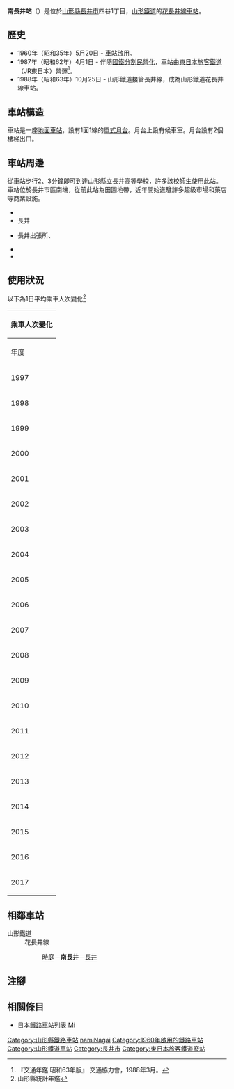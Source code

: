 {{NoteTA|G1=Transport
|T=zh-hans:南长井站;zh-hk:南長井站;zh-tw:南長井車站;
|1=zh-hans:南长井站;zh-hk:南長井站;zh-tw:南長井車站;
}}
{{Infobox station
|公司色 = hotpink
|站名 = 南長井
|圖片 = MinamiNagaiStn Platform.JPG
|圖片說明 = 月台
|日文原名 = 南長井
|平假名 = みなみながい
|羅馬拼音 = MINAMI-NAGAI
|副站名 = 
|電報略號 = ミイ
|所在地 = {{JPN}}[[山形縣|山形縣]][[長井市|長井市]]四谷1丁目
|座標 = {{coord|38|5|51.2|N|140|2|4.6|E|type:railwaystation_region:JP-24|display=inline,title}}
|車站構造 = [[地面車站|地面車站]]
|月台配置 = 1面1線
|啟用年月日 = 1960年（[[昭和|昭和]]35年）5月20日
|廢站年月日 = 
|乘客人數 = 204
|上下車人次 = 
|統計年度 = 2017
|轉車 = 
|全寬備註 = [[無人車站|無人車站]]
|adjacent = {{Adjacent stations|system=山形鐵道|line=花長井線|left=時庭|right=長井|note-left=2.4km|note-mid=距離[[赤湯站|赤湯]]17.3km|note-right=1.0km}}
}}
'''南長井站'''（{{jpn|j=南長井駅|hg=みなみながいえき|rm=Minami-Nagai eki|f=y}}）是位於[[山形縣|山形縣]][[長井市|長井市]]四谷1丁目，[[山形鐵道|山形鐵道]]的[[花長井線|花長井線]][[鐵路車站|車站]]。

== 歷史 ==
* 1960年（[[昭和|昭和]]35年）5月20日 - 車站啟用。
* 1987年（昭和62年）4月1日 - 伴隨[[國鐵分割民營化|國鐵分割民營化]]，車站由[[東日本旅客鐵道|東日本旅客鐵道]]（JR東日本）營運<ref name="trafic-yearbook-1988">『交通年鑑 昭和63年版』 交通協力會，1988年3月。</ref>。
* 1988年（昭和63年）10月25日 - 山形鐵道接管長井線，成為山形鐵道花長井線車站。

== 車站構造 ==
車站是一座[[地面車站|地面車站]]，設有1面1線的[[單式月台|單式月台]]。月台上設有候車室。月台設有2個樓梯出口。

== 車站周邊 ==
從車站步行2、3分鐘即可到達山形縣立長井高等學校，許多該校師生使用此站。車站位於長井市區南端，從前此站為田園地帶，近年開始進駐許多超級市場和藥店等商業設施。

* {{Translink|ja|山形県立長井高等学校|山形縣立長井高等學校}}
* 長井{{Translink|ja|税務署|稅務署}}
* {{Translink|ja|山形家庭裁判所}}長井出張所、{{Translink|ja|長井簡易裁判所}}
* {{Translink|ja|長井警察署|長井警署}}
* {{Translink|ja|国道287号|國道287號}}

== 使用狀況 ==
以下為1日平均乘車人次變化<ref>山形縣統計年鑑</ref>
{| class="wikitable" style="margin: 1em 0.2em; text-align: center; font-size: 80%;"
|- style="background: #ddd;"
!colspan="2"|乘車人次變化
|-
!年度
!一日平均<br>乘車人次
|-
|1997
|362
|-
|1998
|357
|-
|1999
|358
|-
|2000
|347
|-
|2001
|326
|-
|2002
|321
|-
|2003
|303
|-
|2004
|305
|-
|2005
|285
|-
|2006
|271
|-
|2007
|266
|-
|2008
|259
|-
|2009
|253
|-
|2010
|260
|-
|2011
|258
|-
|2012
|248
|-
|2013
|225
|-
|2014
|216
|-
|2015
|209
|-
|2016
|206
|-
|2017
|204
|}
== 相鄰車站 ==
; 山形鐵道
: 花長井線
:: [[時庭站|時庭]]－'''南長井'''－[[長井站|長井]]
== 注腳 ==
{{Reflist}}
== 相關條目 ==
* [[日本鐵路車站列表_Mi|日本鐵路車站列表 Mi]]
{{花長井線}}
{{DEFAULTSORT:Minami-Nagai}}
[[Category:山形縣鐵路車站|Category:山形縣鐵路車站]]
[[Category:日本鐵路車站_Mi|namiNagai]]
[[Category:1960年啟用的鐵路車站|Category:1960年啟用的鐵路車站]]
[[Category:山形鐵道車站|Category:山形鐵道車站]]
[[Category:長井市|Category:長井市]]
[[Category:東日本旅客鐵道廢站|Category:東日本旅客鐵道廢站]]